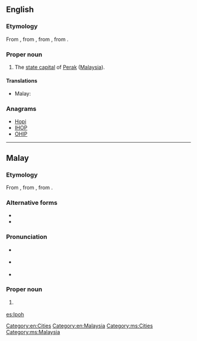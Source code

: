 ==English==
{{wikipedia}}

===Etymology===
From {{etyl|ms}} {{term|Ipoh|lang=ms}}, from {{term|ipuh|lang=ms}}, from {{etyl|poz-mly-pro|en}} {{recons|hipuh|lang=poz-mly-pro}}, from {{etyl|poz-pro|en}} {{recons|qipuq|lang=poz-pro}}.

===Proper noun===
{{en-proper noun}}

#The [[state capital]] of [[Perak]] ([[Malaysia]]).

====Translations====
{{trans-top|capital of Perak}}
* Malay: {{t-|ms|Ipoh}}
{{trans-mid}}
{{trans-bottom}}

===Anagrams===
* [[Hopi#English|Hopi]]
* [[IHOP#English|IHOP]]
* [[OHIP#English|OHIP]]

[[Category:en:Cities]]
[[Category:en:Malaysia]]

----

==Malay==
{{wikipedia|lang=ms}}

===Etymology===
From {{term|ipuh|lang=ms}}, from {{etyl|poz-mly-pro|ms}} {{recons|hipuh|lang=poz-mly-pro}}, from {{etyl|poz-pro|ms}} {{recons|qipuq|lang=poz-pro}}.

===Alternative forms===
* {{l|ms|ipuh}}
* {{l|ms|ipoh}}

===Pronunciation===
* {{a|Johor-Selangor}} {{IPA|/ipoh/|lang=ms}}
* {{a|Riau-Lingga}} {{IPA|/ipʊh/|lang=ms}}
* {{rhymes|ipoh|poh|oh|lang=ms}}

===Proper noun===
{{head|ms|proper noun}}

# {{l|en|Ipoh}} {{qualifier|capital of Perak}}

[[Category:ms:Cities]]
[[Category:ms:Malaysia]]

[[es:Ipoh]]